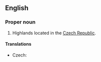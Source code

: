 ==English==

===Proper noun===
{{en-proper noun}}

# Highlands located in the [[Czech Republic]].

====Translations====
{{trans-top|highlands}}
* Czech: {{t+|cs|Českomoravská vrchovina|f}}
{{trans-mid}}
{{trans-bottom}}